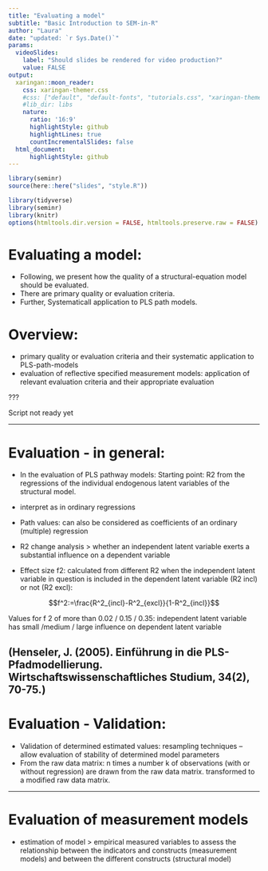 ```yaml
---
title: "Evaluating a model"
subtitle: "Basic Introduction to SEM-in-R"
author: "Laura"
date: "updated: `r Sys.Date()`"
params:
  videoSlides: 
    label: "Should slides be rendered for video production?"
    value: FALSE
output:
  xaringan::moon_reader:
    css: xaringan-themer.css
    #css: ["default", "default-fonts", "tutorials.css", "xaringan-themer.css"]  
    #lib_dir: libs
    nature:
      ratio: '16:9'
      highlightStyle: github
      highlightLines: true
      countIncrementalSlides: false
  html_document:
      highlightStyle: github
---
```


```r
library(seminr)
source(here::here("slides", "style.R"))
```


```r
library(tidyverse)
library(seminr)
library(knitr)
options(htmltools.dir.version = FALSE, htmltools.preserve.raw = FALSE)
```

# Evaluating a model:
- Following, we present how the quality of a structural-equation model should be evaluated.
- There are primary quality or evaluation criteria.
- Further, Systematicall application to PLS path models.

# Overview:

- primary quality or evaluation criteria and their systematic application to PLS-path-models 
- evaluation of reflective specified measurement models: application of relevant evaluation criteria and their appropriate evaluation 


???

Script not ready yet

---

# Evaluation - in general:
- In the evaluation of PLS pathway models: Starting point: R2 from the regressions of the individual endogenous latent variables of the structural model.
- interpret as in ordinary regressions
- Path values: can also be considered as coefficients of an ordinary (multiple) regression

- R2 change analysis > whether an independent latent variable exerts a substantial influence on a dependent variable
- Effect size f2: calculated from different R2 when the independent latent variable in question is included in the dependent latent variable (R2 incl) or not (R2 excl): 

$$f^2:=\frac{R^2_{incl}-R^2_{excl}}{1-R^2_{incl}}$$


Values for f 2 of more than 0.02 / 0.15 / 0.35: independent latent variable has small /medium / large influence on dependent latent variable 



(Henseler, J. (2005). Einführung in die PLS-Pfadmodellierung. Wirtschaftswissenschaftliches Studium, 34(2), 70-75.)
---

# Evaluation - Validation:
- Validation of determined estimated values: resampling techniques
-- allow evaluation of stability of determined model parameters
- From the raw data matrix: n times a number k of observations (with or without regression) are drawn from the raw data matrix. transformed to a modified raw data matrix. 

---

# Evaluation of measurement models

- estimation of model > empirical measured variables to assess the relationship between the indicators and constructs (measurement models) and between the different constructs (structural model)

